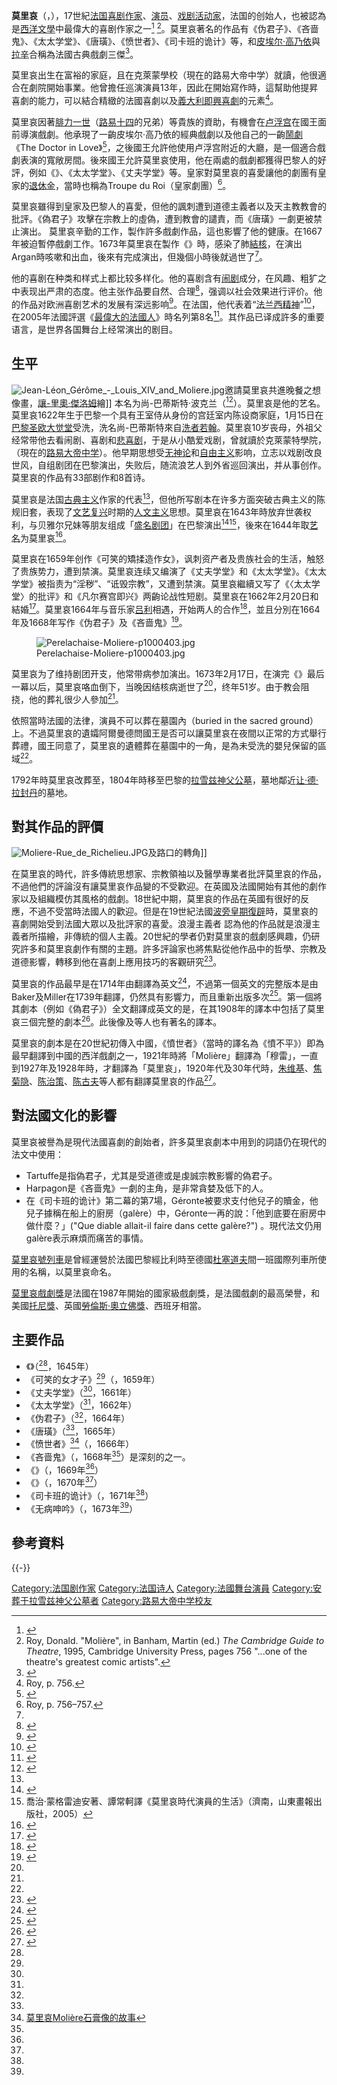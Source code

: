 {{Infobox Writer
| name        = 莫里哀<br />{{lang|fr|Molière}}
| bgcolour    = 
| image       = Pierre Mignard - Portrait de Jean-Baptiste Poquelin dit Molière (1622-1673) - Google Art Project (cropped).jpg
| caption     = 莫里哀画像
| birth_name=让-巴蒂斯特·波克兰
| birth_date  = {{birth date|1622|1|15}}
| birth_place = [[File:Île-de-France_flag.svg|25px]][[法兰西王国|法兰西王国]]（[[波旁王朝|波旁王朝]]）[[巴黎|巴黎]]
| death_date  = {{death date and age|1673|2|17|1622|1|15}}
| death_place = [[File:Île-de-France_flag.svg|25px]]法兰西王国（波旁王朝）巴黎
| occupation  = [[剧作家|剧作家]]
| notableworks = 《[[偽君子_(喜劇)|伪君子]]》、《[[吝啬鬼|吝啬鬼]]》、《{{le|太太学堂|The School for Wives}}》、《{{link-fr|唐璜 (舞台劇)|Dom Juan ou le Festin de pierre|唐璜}}》、《{{link-fr|愤世者|Le Misanthrope ou l'Atrabilaire amoureux}}》、《{{le|司卡班的诡计|Scapin the Schemer}}》
| nationality  = [[File:Île-de-France_flag.svg|25px]]法兰西王国
| awards    = 
| salary      =
| networth    =
| website     =
| footnotes   = 
| spouse       = {{le|阿爾曼德·貝雅爾|Armande Béjart}}
| partner      = {{le|馬德琳·貝雅爾|Madeleine Béjart}}
}}

'''莫里哀'''（{{lang-fr|Molière}}，{{bd|1622年|1月15日|1673年|2月17日|catIdx=M}}），17世紀[[法国|法国]][[喜剧|喜剧]][[作家|作家]]、[[演员|演员]]、[[戏剧活动家|戏剧活动家]]，法国{{le|芭蕾舞喜剧|Comédie-ballet}}的创始人，也被認為是[[西洋文學|西洋文學]]中最偉大的喜剧作家之一<ref>{{cite book |author=Hartnoll |coauthors= Phyllis |title=The Oxford Companion to the Theatre |url=https://archive.org/details/oxfordcompaniont0000unse_x9q5 |year= 1983|publisher=Oxford University Press |isbn=0192115464 |pages=[https://archive.org/details/oxfordcompaniont0000unse_x9q5/page/554 554] |quote="Author of some of the finest comedies in the history of the theater" }}</ref>
<ref>Roy, Donald. "Molière", in Banham, Martin (ed.) ''The Cambridge Guide to Theatre'', 1995, Cambridge University Press, pages 756 "...one of the theatre's greatest comic artists".</ref>。莫里哀著名的作品有《伪君子》、《吝啬鬼》、《太太学堂》、《唐璜》、《愤世者》、《司卡班的诡计》等，和[[皮埃尔·高乃依|皮埃尔·高乃依]]與[[拉辛|拉辛]]合稱為法國古典戲劇三傑<ref name=")2016">{{cite book|author=安德烈．紀德(André Gide )|title=遣悲懷（紀德逝世六十五週年紀念．人生二部曲之二）|url=http://books.google.com/books?id=bT-fDQAAQBAJ&pg=PA13|date=1 December 2016|publisher=麥田|isbn=978-986-344-403-9|pages=13–}}</ref>。

莫里哀出生在富裕的家庭，且在克萊蒙學校（現在的路易大帝中学）就讀，他很適合在劇院開始事業。他曾擔任巡演演員13年，因此在開始寫作時，這幫助他提昇喜劇的能力，可以結合精緻的法國喜劇以及[[義大利即興喜劇|義大利即興喜劇]]的元素<ref>Roy, p. 756.</ref>。

莫里哀因著[[腓力一世_(奧爾良公爵)|腓力一世]]（[[路易十四|路易十四]]的兄弟）等貴族的資助，有機會在[[卢浮宫|卢浮宫]]在國王面前導演戲劇。他承現了一齣皮埃尔·高乃依的經典戲劇以及他自己的一齣[[鬧劇|鬧劇]]《The Doctor in Love》<ref name=yam>{{cite news|url=http://history.n.yam.com/yam/arts/201111/20111110194818.html|title=法蘭西戲劇院與莫里哀|publisher=蕃薯藤新聞|date=2011-11-10|accessdate=2016-12-21|archiveurl=https://web.archive.org/web/20161221163034/http://history.n.yam.com/yam/arts/201111/20111110194818.html|archivedate=2016-12-21}}<!--{{deadlink}}(我在台灣看,可以看到網頁)--></ref>，之後國王允許他使用卢浮宫附近的{{le|Petit-Bourbon|Petit-Bourbon}}大廳，是一個適合戲劇表演的寬敞房間。後來國王允許莫里哀使用{{le|巴黎皇家宮殿劇院 (聖奧諾雷路)|Théâtre du Palais-Royal (rue Saint-Honoré)|巴黎皇家宮殿劇院}}，他在兩處的戲劇都獲得巴黎人的好評，例如《{{link-fr|可笑的女才子|Les Précieuses ridicules}}》、《太太学堂》、《丈夫学堂》等。皇家對莫里哀的喜愛讓他的劇團有皇家的[[退休金|退休金]]，當時也稱為Troupe du Roi（皇家劇團）<ref name = "R7567">Roy, p. 756–757.</ref>。

莫里哀雖得到皇家及巴黎人的喜愛，但他的諷刺遭到道德主義者以及天主教教會的批評。《偽君子》攻擊在宗教上的虛偽，遭到教會的譴責，而《唐璜》一劇更被禁止演出。
莫里哀辛勤的工作，製作許多戲劇作品，這也影響了他的健康。在1667年被迫暫停戲劇工作。1673年莫里哀在製作《{{le|無病呻吟|The Imaginary Invalid}}》時，感染了肺[[結核|結核]]，在演出Argan時咳嗽和出血，後來有完成演出，但幾個小時後就過世了<ref name = "R7567"/>。

他的喜剧在种类和样式上都比较多样化。他的喜剧含有[[闹剧|闹剧]]成分，在风趣、粗犷之中表现出严肃的态度。他主张作品要自然、合理<ref name="朱之祥等2006">{{cite book|author=朱之祥等|title=莫里哀2006國際學術研討會論文集|url=http://books.google.com/books?id=6drDJae7YQIC&pg=PA69|year=2006|publisher=秀威資訊科技股份有限公司|isbn=978-986-00-6549-7|pages=69–}}</ref>，强调以社会效果进行评价。他的作品对欧洲喜剧艺术的发展有深远影响<ref name="蓝凡2008">{{cite book|author=蓝凡|title=中西戏剧比较论|url=https://books.google.com.tw/books?id=scgRAQAAMAAJ&q=%E8%8E%AB%E9%87%8C%E5%93%80+%E4%BB%96%E7%9A%84%E4%BD%9C%E5%93%81%E5%B0%8D%E6%AD%90%E6%B4%B2%E5%96%9C%E5%8A%87%E8%97%9D%E8%A1%93%E7%9A%84%E7%99%BC%E5%B1%95%E6%9C%89%E6%B7%B1%E9%81%A0%E5%BD%B1%E9%9F%BF&dq=%E8%8E%AB%E9%87%8C%E5%93%80+%E4%BB%96%E7%9A%84%E4%BD%9C%E5%93%81%E5%B0%8D%E6%AD%90%E6%B4%B2%E5%96%9C%E5%8A%87%E8%97%9D%E8%A1%93%E7%9A%84%E7%99%BC%E5%B1%95%E6%9C%89%E6%B7%B1%E9%81%A0%E5%BD%B1%E9%9F%BF&hl=zh-TW&sa=X&ved=0ahUKEwiBh_STloTRAhXIkZQKHb4UA0MQ6AEIITAB|year=2008|publisher=学林出版社|isbn=978-7-80730-676-4|pages=p.555}}</ref>。在法国，他代表着“[[法兰西精神|法兰西精神]]”<ref name=weixinyidu>{{cite web|url=http://www.weixinyidu.com/n_185743|language=zh|title=沉浸在戏剧中的莫里哀|publisher=微信易讀|author=三联生活周刊|accessdate=2016-12-21}}{{Dead link|date=2018年6月 |bot=InternetArchiveBot |fix-attempted=no }}</ref>，在2005年法國評選《[[最偉大的法國人|最偉大的法國人]]》時名列第8名<ref>{{cite web|url=http://tempsreel.nouvelobs.com/actualites/20050405.OBS3037/?xtmc=&xtcr=1 |title=De Gaulle plus grand Français de tous les temps |publisher=Tempsreel.nouvelobs.com |date= |accessdate=2011-11-05}}</ref>。其作品已译成許多的重要语言，是世界各国舞台上经常演出的剧目。

== 生平 ==
[[File:Jean-Léon_Gérôme_-_Louis_XIV_and_Moliere.jpg|thumb]]邀請莫里哀共進晚餐之想像畫，[[讓-里奧·傑洛姆|讓-里奧·傑洛姆]]繪]]
本名为尚-巴蒂斯特·波克兰（{{lang|fr|Jean-Baptiste Poquelin}}<ref>{{cite news|title=POURQUOI JEAN-BAPTISTE POQUELIN EST SURNOMMÉ MOLIÈRE ?|publisher=Pourquoi Comment|date=2014-04-27|url=http://www.pourquoicomment.fr/pourquoi-jean-baptiste-poquelin-est-surnomme-moliere/|archiveurl=https://web.archive.org/web/20170614125331/http://www.pourquoicomment.fr/pourquoi-jean-baptiste-poquelin-est-surnomme-moliere/|archivedate=2017-06-14|deadurl=yes}}</ref>）。莫里哀是他的艺名。莫里哀1622年生于巴黎一个具有王室侍从身份的宫廷室内陈设商家庭，1月15日在[[圣犹士坦堂_(巴黎)|巴黎圣欧大觉堂]]受洗，洗名尚-巴蒂斯特來自[[洗者若翰|洗者若翰]]。莫里哀10岁丧母，外祖父经常带他去看闹剧、喜剧和[[悲喜剧|悲喜剧]]，于是从小酷爱戏剧，曾就讀於克萊蒙特學院，（現在的[[路易大帝中学|路易大帝中学]]）。他早期思想受[[无神论|无神论]]和[[自由主义|自由主义]]影响，立志以戏剧改良世风，自组剧团在巴黎演出，失败后，随流浪艺人到外省巡回演出，并从事创作。莫里哀的作品有33部剧作和8首诗。

莫里哀是法国[[古典主义|古典主义]]作家的代表<ref name="朱之祥等2006"/>，但他所写剧本在许多方面突破古典主义的陈规旧套，表现了[[文艺复兴|文艺复兴]]时期的[[人文主义|人文主义]]思想。莫里哀在1643年時放弃世袭权利，与贝雅尔兄妹等朋友组成「[[盛名剧团|盛名剧团]]」在巴黎演出<ref name="日知编委会2015">{{cite book|author=日知编委会|title=(新)图说天下-法国|url=http://books.google.com/books?id=66oCCwAAQBAJ&pg=PT119|date=20 November 2015|publisher=XinXueTang|isbn=978-7-5502-2633-3|pages=119–}}</ref><ref>喬治·蒙格雷迪安著、譚常軻譯《莫里哀時代演員的生活》（濟南，山東畫報出版社，2005）</ref>，後來在1644年取[[艺名|艺名]]为莫里哀<ref>{{cite web|url=http://www.britishmuseum.org/research/search_the_collection_database/term_details.aspx?bioId=114537 |language=en |title=Molière (Biographical details) |publisher=British Museum |accessdate=2016-12-21}}</ref>。

莫里哀在1659年创作《可笑的矯揉造作女》，讽刺资产者及贵族社会的生活，触怒了贵族势力，遭到禁演。莫里哀连续又编演了《丈夫学堂》和《太太学堂》。《太太学堂》被指责为“淫秽”、“诋毁宗教”，又遭到禁演。莫里哀繼續又写了《〈太太学堂〉的批评》和《凡尔赛宫即兴》两齣论战性短剧。莫里哀在1662年2月20日和{{le|阿爾曼德·貝雅爾|Armande Béjart}}結婚<ref>{{cite book|title=Edinburgh Review, Or Critical Journal|url=http://books.google.com/books?id=RdFMAQAAMAAJ&pg=RA1-PA93|year=1845|publisher=L. Scott|pages=1–}}</ref>。莫里哀1664年与音乐家[[吕利|吕利]]相遇，开始两人的合作<ref name="施植明2011">{{cite book|author=施植明|title=閱讀巴黎 建築群象與歷史印記|url=http://books.google.com/books?id=PynRAwAAQBAJ&pg=PA136|date=11 July 2011|publisher=典藏藝術家庭|isbn=978-986-6833-99-1|pages=136–}}</ref>，並且分別在1664年及1668年写作《伪君子》及《吝啬鬼》<ref name="人民日報">{{cite news|title=歷史上的今天─莫里哀|publisher=人民日报|date=2002-08-19|url=http://www.people.com.cn/GB/historic/0115/654.html|archiveurl=https://web.archive.org/web/20130129003338/http://www.people.com.cn/GB/historic/0115/654.html|archivedate=2013-01-29|deadurl=yes}}</ref>。

[[Image:Perelachaise-Moliere-p1000403.jpg|thumb]]

莫里哀为了维持剧团开支，他常带病参加演出。1673年2月17日，在演完《{{link-fr|无病呻吟|Le Malade imaginaire}}》最后一幕以后，莫里哀咯血倒下，当晚因结核病逝世了<ref name = "R7567"/>，终年51岁。由于教会阻挠，他的葬礼很少人參加<ref name="人民日報"/>。

依照當時法國的法律，演員不可以葬在墓園內（buried in the sacred ground）上。不過莫里哀的遺孀阿爾曼德問國王是否可以讓莫里哀在夜間以正常的方式舉行葬禮，國王同意了，莫里哀的遺體葬在墓園中的一角，是為未受洗的嬰兒保留的區域<ref name="日知编委会2015"/>。

1792年時莫里哀改葬至{{le|法國紀念物博物館|museum of French monuments}}，1804年時移至巴黎的[[拉雪兹神父公墓|拉雪兹神父公墓]]，墓地鄰近[[让·德·拉封丹|让·德·拉封丹]]的墓地。

==對其作品的評價==
[[Image:Moliere-Rue_de_Richelieu.JPG|thumb]]及{{le|莫里哀街|Rue Molière}}路口的轉角]]

在莫里哀的時代，許多傳統思想家、宗教領袖以及醫學專業者批評莫里哀的作品，不過他們的評論沒有讓莫里哀作品變的不受歡迎。在英國及法國開始有其他的劇作家以及組織模仿其風格的戲劇。18世紀中期，莫里哀的作品在英國有很好的反應，不過不受當時法國人的歡迎。但是在19世紀法國[[波旁复辟|波旁皇期復辟]]時，莫里哀的喜劇開始受到法國大眾以及批評家的喜愛。浪漫主義者
認為他的作品就是浪漫主義者所描繪，非傳統的個人主義。20世紀的學者仍對莫里哀的戲劇感興趣，仍研究許多和莫里哀劇作有關的主題。許多評論家也將焦點從他作品中的哲學、宗教及道德影響，轉移到他在喜劇上應用技巧的客觀研究<ref>{{cite web|url=http://www.enotes.com/drama-criticism/moliere |title="Molière: Introduction" ''Drama Criticism''. Vol. 13. Ed. Linda Pavlovski. Gale Group, Inc., 2001. Accessed: 28 Nov, 2007 |publisher=Enotes.com |date= |accessdate=2010-03-09}}</ref>。

莫里哀的作品最早是在1714年由{{le|John Ozell|John Ozell}}翻譯為英文<ref>{{cite book|url=https://books.google.com/books?id=nWpBAAAAYAAJ&dq=Curtis%20Hidden%20Page&pg=PR43#v=onepage&q=Curtis%20Hidden%20Page&f=false |title="Bibliography" in Curtis Hidden Page, trans., ''French Classics for English Readers: Molière'' New York & London, G.P. Putnam's Sons, 1908, Vol. 1, p. xliii. |date= |accessdate=2010-06-27}}</ref>，不過第一個英文的完整版本是由Baker及Miller在1739年翻譯，仍然具有影響力，而且重新出版多次<ref>{{cite book|url=https://books.google.com/books?id=C1uXah12nHgC&lpg=PA958&dq=moliere%20baker%20miller&pg=PA958#v=onepage&q=moliere%20baker%20miller&f=false |title=Olive Classe, ed., ''Encyclopedia of literary translation into English: M-Z, Volume 2'' London: Fitzroy Dearborn Publishers, 2000, Vol. 2, p. 958. |date= |accessdate=2010-06-27}}</ref>。第一個將其劇本（例如《偽君子》）全文翻譯成英文的是{{le|Curtis Hidden Page|Curtis Hidden Page}}，在其1908年的譯本中包括了莫里哀三個完整的劇本<ref>{{cite book|url=https://books.google.com/books?id=nWpBAAAAYAAJ&dq=Curtis%20Hidden%20Page&pg=PR43#v=onepage&q=Curtis%20Hidden%20Page&f=false |title="Preface to the Translation" in Curtis Hidden Page, trans., ''French Classics for English Readers: Molière'' New York & London, G.P. Putnam's Sons, 1908, Vol. 1, p. xxxi. |date= |accessdate=2010-06-27}}</ref>。此後像{{le|理查德·威爾伯|Richard Wilbur}}及{{le|Donald M. Frame|Donald M. Frame}}等人也有著名的譯本。

莫里哀的劇本是在20世紀初傳入中國，《憤世者》（當時的譯名為《憤不平》）即為最早翻譯到中國的西洋戲劇之一，1921年時將「Molière」翻譯為「穆雷」，一直到1927年及1928年時，才翻譯為「莫里哀」，1920年代及30年代時，[[朱维基|朱维基]]、[[焦菊隐|焦菊隐]]、[[陈治策|陈治策]]、[[陈古夫|陈古夫]]等人都有翻譯莫里哀的作品<ref>{{cite journal |author=梁蔚 |year=2015 |title=民国时期的“莫里哀热” 及其文化动因 |journal=浙江传媒学院学报 |volume=22 |issue=1 |publisher=浙江传媒学院 |pages=p103-108 |url=http://zjcmxyxb.paperopen.com/oa/pdfdow.aspx?Sid=201501016 |date=2015-02 |accessdate=2016-12-21 |archive-url=https://web.archive.org/web/20161220163259/http://zjcmxyxb.paperopen.com/oa/pdfdow.aspx?Sid=201501016 |archive-date=2016-12-20 |dead-url=yes }}</ref>。

== 對法國文化的影響 ==
莫里哀被譽為是現代法國喜劇的創始者，許多莫里哀劇本中用到的詞語仍在現代的法文中使用：
*Tartuffe是指偽君子，尤其是受道德或是虔誠宗教影響的偽君子。
*Harpagon是《吝啬鬼》一劇的主角，是非常貪婪及低下的人。
*在《司卡班的诡计》第二幕的第7場，Géronte被要求支付他兒子的贖金，他兒子據稱在船上的廚房（galère）中，Géronte一再的說：「他到底要在廚房中做什麼？」("Que diable allait-il faire dans cette galère?") 。現代法文仍用galère表示麻煩而痛苦的事情。

[[莫里哀號列車|莫里哀號列車]]是曾經運營於法國巴黎經比利時至德國[[杜塞道夫|杜塞道夫]]間一班國際列車所使用的名稱，以莫里哀命名。

[[莫里哀戲劇獎|莫里哀戲劇獎]]是法國在1987年開始的國家級戲劇獎，是法國戲劇的最高榮譽，和美國[[托尼獎|托尼獎]]、英國[[勞倫斯·奧立佛獎|勞倫斯·奧立佛獎]]、西班牙{{le|Premios Max|Premios Max}}相當。

== 主要作品 ==
* 《{{link-fr|飛天醫生|Le Médecin volant}}》（{{lang-fr|Le Médecin volant}}<ref name=yam/>，1645年）
* 《可笑的女才子》<ref name=weixinyidu/>（{{lang-fr|Les Précieuses ridicules}}，1659年）
* 《丈夫学堂》（{{lang-fr|L'École des maris}}<ref name=yam/>，1661年）
* 《太太学堂》（{{lang-fr|L'école des femmes}}<ref name=yam/>，1662年）
* 《伪君子》（{{lang-fr|Tartuffe, ou l'Imposteur}}<ref name=yam/>，1664年）
* 《唐璜》（{{lang-fr|Dom Juan ou le Festin de pierre}}<ref name=yam/>，1665年）
* 《愤世者》<ref>[http://ntart6798-1.blogspot.tw/2014/03/moliere.html 莫里哀Molière石膏像的故事]</ref>（{{lang-fr|Le Misanthrope ou l'Atrabilaire amoureux}}，1666年）
* 《吝啬鬼》（{{lang-fr|L'Avare}}，1668年<ref name=yam/>）是深刻的{{le|性格喜剧|Character comedy}}之一。
* 《{{link-fr|浦尔叟雅克先生|Monsieur de Pourceaugnac}}》（{{lang-fr|Monsieur de Pourceaugnac}}，1669年<ref name="朱之祥等2006"/>）
* 《{{link-fr|贵人迷|Le Bourgeois Gentilhomme}}》（{{lang-fr|Le Bourgeois Gentilhomme}}，1670年<ref name=yam/>）
* 《司卡班的诡计》（{{lang-fr|Les Fourberies de Scapin}}，1671年<ref name="朱之祥等2006"/>）
* 《无病呻吟》（{{lang-fr|Le Malade Imaginaire}}，1673年<ref name=yam/>）

==參考資料==
{{Wikiquote}}
{{reflist}}

{{-}}

{{並稱|法国古典戏剧三杰|[[皮埃尔·高乃依|高乃依]] - [[让·拉辛|拉辛]] - 莫里哀}}
{{莫里哀}}
{{Authority control}}

{{DEFAULTSORT:Molière}}
[[Category:法国剧作家|Category:法国剧作家]]
[[Category:法国诗人|Category:法国诗人]]
[[Category:法國舞台演員|Category:法國舞台演員]]
[[Category:安葬于拉雪兹神父公墓者|Category:安葬于拉雪兹神父公墓者]]
[[Category:路易大帝中学校友|Category:路易大帝中学校友]]